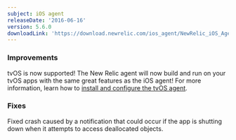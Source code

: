 ```yaml
---
subject: iOS agent
releaseDate: '2016-06-16'
version: 5.6.0
downloadLink: 'https://download.newrelic.com/ios_agent/NewRelic_iOS_Agent_5.6.0.zip'
---
```


### Improvements

tvOS is now supported! The New Relic agent will now build and run on your tvOS apps with the same great features as the iOS agent! For more information, learn how to [install and configure the tvOS agent](https://docs.newrelic.com/docs/mobile-monitoring/new-relic-mobile-ios/tvos/new-relic-tvos-compatibility-requirements).

### Fixes

Fixed crash caused by a notification that could occur if the app is shutting down when it attempts to access deallocated objects.
